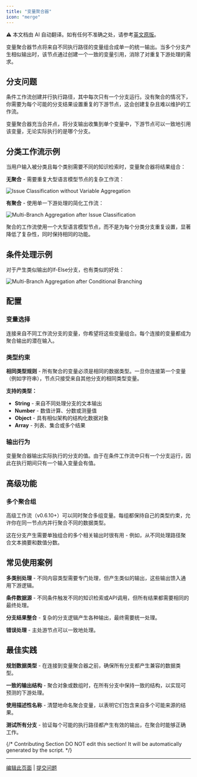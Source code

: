 ```yaml
---
title: "变量聚合器"
icon: "merge"
---
```


<Note> ⚠️ 本文档由 AI 自动翻译。如有任何不准确之处，请参考[英文原版](/en/documentation/pages/nodes/variable-aggregator)。</Note>


变量聚合器节点将来自不同执行路径的变量组合成单一的统一输出。当多个分支产生相似输出时，该节点通过创建一个一致的变量引用，消除了对重复下游处理的需求。

## 分支问题

条件工作流创建并行执行路径，其中每次只有一个分支运行。没有聚合的情况下，你需要为每个可能的分支结果设置重复的下游节点，这会创建复杂且难以维护的工作流。

变量聚合器充当合并点，将分支输出收集到单个变量中，下游节点可以一致地引用该变量，无论实际执行的是哪个分支。

## 分类工作流示例

当用户输入被分类且每个类别需要不同的知识检索时，变量聚合器将结果组合：

**无聚合** - 需要重复大型语言模型节点的复杂工作流：

<Frame caption="没有变量聚合的复杂工作流">
  <img src="https://assets-docs.dify.ai/dify-enterprise-mintlify/en/guides/workflow/node/7a7c91663c3799ce9d056b013d5df29c.png" alt="Issue Classification without Variable Aggregation" />
</Frame>

**有聚合** - 使用单一下游处理的简化工作流：

<Frame caption="使用变量聚合的简化工作流">
  <img src="https://assets-docs.dify.ai/dify-enterprise-mintlify/en/guides/workflow/node/2b1694936fdab4843f5edc3f2fd1e79a.png" alt="Multi-Branch Aggregation after Issue Classification" />
</Frame>

聚合的工作流使用一个大型语言模型节点，而不是为每个分类分支重复设置，显著降低了复杂性，同时保持相同的功能。

## 条件处理示例

对于产生类似输出的If-Else分支，也有类似的好处：

<Frame caption="条件分支后的变量聚合">
  <img src="https://assets-docs.dify.ai/dify-enterprise-mintlify/en/guides/workflow/node/ff0e5774a3eccc8a04c310ab9bae25e7.png" alt="Multi-Branch Aggregation after Conditional Branching" />
</Frame>

## 配置

### 变量选择

连接来自不同工作流分支的变量，你希望将这些变量组合。每个连接的变量都成为聚合输出的潜在输入。

### 类型约束

**相同类型规则** - 所有聚合的变量必须是相同的数据类型。一旦你连接第一个变量（例如字符串），节点只接受来自其他分支的相同类型变量。

**支持的类型：**
- **String** - 来自不同处理分支的文本输出
- **Number** - 数值计算、分数或测量值
- **Object** - 具有相似架构的结构化数据对象
- **Array** - 列表、集合或多个结果

### 输出行为

变量聚合器输出实际执行的分支的值。由于在条件工作流中只有一个分支运行，因此在执行期间只有一个输入变量会有值。

## 高级功能

### 多个聚合组

高级工作流（v0.6.10+）可以同时聚合多组变量。每组都保持自己的类型约束，允许你在同一节点内并行聚合不同的数据类型。

这在分支产生需要单独组合的多个相关输出时很有用 - 例如，从不同处理路径聚合文本摘要和数值分数。

## 常见使用案例

**多类别处理** - 不同内容类型需要专门处理，但产生类似的输出，这些输出馈入通用下游逻辑。

**条件数据源** - 不同条件触发不同的知识检索或API调用，但所有结果都需要相同的最终处理。

**分支结果整合** - 复杂的分支逻辑产生各种输出，最终需要统一处理。

**错误处理** - 主处游节点可以一致地处理。

## 最佳实践

**规划数据类型** - 在连接到变量聚合器之前，确保所有分支都产生兼容的数据类型。

**一致的输出结构** - 聚合对象或数组时，在所有分支中保持一致的结构，以实现可预测的下游处理。

**使用描述性名称** - 清楚地命名聚合变量，以表明它们包含来自多个可能来源的结果。

**测试所有分支** - 验证每个可能的执行路径都产生有效的输出，在聚合时能够正确工作。

{/*
Contributing Section
DO NOT edit this section!
It will be automatically generated by the script.
*/}

---

[编辑此页面](https://github.com/langgenius/dify-docs/edit/main/zh-hans/documentation/pages/nodes/variable-aggregator.mdx) | [提交问题](https://github.com/langgenius/dify-docs/issues/new?template=docs.yml)

